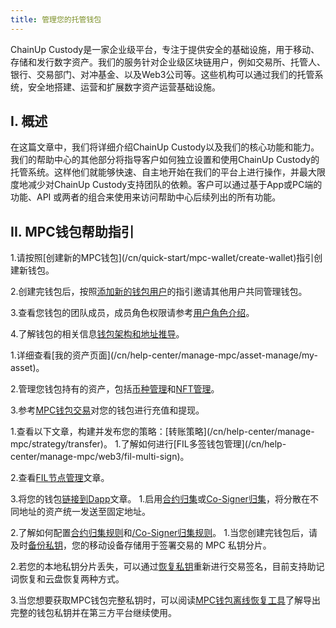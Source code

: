 ---
title: 管理您的托管钱包
---

 ChainUp Custody是一家企业级平台，专注于提供安全的基础设施，用于移动、存储和发行数字资产。我们的服务针对企业级区块链用户，例如交易所、托管人、银行、交易部门、对冲基金、以及Web3公司等。这些机构可以通过我们的托管系统，安全地搭建、运营和扩展数字资产运营基础设施。

## I. 概述

在这篇文章中，我们将详细介绍ChainUp Custody以及我们的核心功能和能力。我们的帮助中心的其他部分将指导客户如何独立设置和使用ChainUp Custody的托管系统。这样他们就能够快速、自主地开始在我们的平台上进行操作，并最大限度地减少对ChainUp Custody支持团队的依赖。客户可以通过基于App或PC端的功能、API 或两者的组合来使用来访问帮助中心后续列出的所有功能。

## II. MPC钱包帮助指引

<Accordion title="创建并设置您的钱包">
1.请按照[创建新的MPC钱包](/cn/quick-start/mpc-wallet/create-wallet)指引创建新钱包。

2.创建完钱包后，按照[添加新的钱包用户](xxx)的指引邀请其他用户共同管理钱包。

3.查看您钱包的团队成员，成员角色权限请参考[用户角色介绍](/cn/help-center/manage-mpc/user-setting/user-role)。

4.了解钱包的相关信息[钱包架构和地址推导](/cn/help-center/manage-mpc/my-wallet/framework)。

</Accordion>
<Accordion title="开展资产管理与钱包交易">
1.详细查看[我的资产页面](/cn/help-center/manage-mpc/asset-manage/my-asset)。

2.管理您钱包持有的资产，包括[币种管理](/cn/help-center/manage-mpc/asset-manage/coin)和[NFT管理](/cn/help-center/manage-mpc/asset-manage/nft)。

3.参考[MPC钱包交易](/cn/help-center/manage-mpc/transaction/transfer)对您的钱包进行充值和提现。

</Accordion>

<Accordion title="设置您的策略引擎">
1.查看以下文章，构建并发布您的策略：[转账策略](/cn/help-center/manage-mpc/strategy/transfer)。

</Accordion>
<Accordion title="使用Web3功能">
1.了解如何进行[FIL多签钱包管理](/cn/help-center/manage-mpc/web3/fil-multi-sign)。

2.查看[FIL节点管理](/cn/help-center/manage-mpc/web3/fil-node)文章。

3.将您的钱包[链接到Dapp](/cn/help-center/manage-mpc/web3/dapp)文章。
</Accordion>
<Accordion title="归集您的钱包资产">
1.启用[合约归集](/cn/help-center/manage-mpc/consolidation/contact/about)或[Co-Signer归集](/cn/help-center/manage-mpc/consolidation/co-signer/about)，将分散在不同地址的资产统一发送至固定地址。

2.了解如何配置[合约归集规则](/cn/help-center/manage-mpc/consolidation/contact/rules)和[/Co-Signer归集规则](/cn/help-center/manage-mpc/consolidation/co-signer/rules)。
</Accordion>
<Accordion title="管理您的钱包私钥">
1.当您创建完钱包后，请及时[备份私钥](/cn/quick-start/mpc-wallet/private-manage/private-backup)，您的移动设备存储用于签署交易的 MPC 私钥分片。

2.若您的本地私钥分片丢失，可以通过[恢复私钥](/cn/quick-start/mpc-wallet/private-manage/private-recover)重新进行交易签名，目前支持助记词恢复和云盘恢复两种方式。

3.当您想要获取MPC钱包完整私钥时，可以阅读[MPC钱包离线恢复工具](/cn/help-center/manage-mpc/my-wallet/off-line-tool)了解导出完整的钱包私钥并在第三方平台继续使用。

</Accordion>